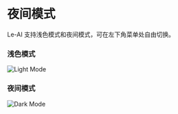 # 夜间模式

Le-AI 支持浅色模式和夜间模式，可在左下角菜单处自由切换。

### 浅色模式

![Light Mode](/basic/dark-mode/light.png)

### 夜间模式

![Dark Mode](/basic/dark-mode/dark.png)
